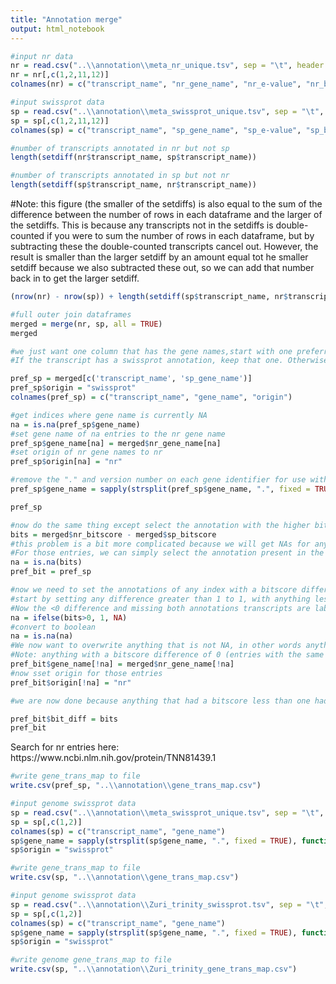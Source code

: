 ```yaml
---
title: "Annotation merge"
output: html_notebook
---
```




```r
#input nr data
nr = read.csv("..\\annotation\\meta_nr_unique.tsv", sep = "\t", header = FALSE)
nr = nr[,c(1,2,11,12)]
colnames(nr) = c("transcript_name", "nr_gene_name", "nr_e-value", "nr_bitscore")
```


```r
#input swissprot data
sp = read.csv("..\\annotation\\meta_swissprot_unique.tsv", sep = "\t", header = FALSE)
sp = sp[,c(1,2,11,12)]
colnames(sp) = c("transcript_name", "sp_gene_name", "sp_e-value", "sp_bitscore")
```




```r
#number of transcripts annotated in nr but not sp
length(setdiff(nr$transcript_name, sp$transcript_name))
```


```r
#number of transcripts annotated in sp but not nr
length(setdiff(sp$transcript_name, nr$transcript_name))
```

#Note: this figure (the smaller of the setdiffs) is also equal to the sum of the difference between the number of rows in each dataframe and the larger of the setdiffs. This is because any transcripts not in the setdiffs is double-counted if you were to sum the number of rows in each dataframe, but by subtracting these the double-counted transcripts cancel out. However, the result is smaller than the larger setdiff by an amount equal tot he smaller setdiff because we also subtracted these out, so we can add that number back in to get the larger setdiff.

```r
(nrow(nr) - nrow(sp)) + length(setdiff(sp$transcript_name, nr$transcript_name))
```



```r
#full outer join dataframes
merged = merge(nr, sp, all = TRUE)
merged
```


```r
#we just want one column that has the gene names,start with one preferring the swissprot names
#If the transcript has a swissprot annotation, keep that one. Otherwise, use the NR annotation. Have a column that indicates which reference the annotation is from

pref_sp = merged[c('transcript_name', 'sp_gene_name')]
pref_sp$origin = "swissprot"
colnames(pref_sp) = c("transcript_name", "gene_name", "origin")

#get indices where gene name is currently NA
na = is.na(pref_sp$gene_name)
#set gene name of na entries to the nr gene name
pref_sp$gene_name[na] = merged$nr_gene_name[na]
#set origin of nr gene names to nr
pref_sp$origin[na] = "nr"

#remove the "." and version number on each gene identifier for use with downstream tools
pref_sp$gene_name = sapply(strsplit(pref_sp$gene_name, ".", fixed = TRUE), function(x) x[1])

pref_sp
```


```r
#now do the same thing except select the annotation with the higher bitscore (this should be easily adaptable to use the e-value if desired instead but we use the bitscore because it corrects for database size and so can be used to compare hits in databases of different sizes)
bits = merged$nr_bitscore - merged$sp_bitscore
#this problem is a bit more complicated because we will get NAs for any transcript that did not annotate in both references
#For those entries, we can simply select the annotation present in the pref_sp dataframe since there is only one option. Start by copying the dataframe, we will overwrite some entries later
na = is.na(bits)
pref_bit = pref_sp

#now we need to set the annotations of any index with a bitscore difference >0 to the nr annotation
#start by setting any difference greater than 1 to 1, with anything less to NA.
#Now the <0 difference and missing both annotations transcripts are labeled as NA, and anything with a bitscore >0 is labeled as 1
na = ifelse(bits>0, 1, NA)
#convert to boolean
na = is.na(na)
#We now want to overwrite anything that is not NA, in other words anything with a bitscore difference >0 should be set to the nr annotation
#Note: anything with a bitscore difference of 0 (entries with the same bitscore in both databases) will have the swissprot annotation
pref_bit$gene_name[!na] = merged$nr_gene_name[!na]
#now sset origin for those entries
pref_bit$origin[!na] = "nr"

#we are now done because anything that had a bitscore less than one had a better match to the swissprot database, and so it's entry would be the same as the pref_sp dataframe we copied 

pref_bit$bit_diff = bits
pref_bit
```


Search for nr entries here:
https://www.ncbi.nlm.nih.gov/protein/TNN81439.1


```r
#write gene_trans_map to file
write.csv(pref_sp, "..\\annotation\\gene_trans_map.csv")
```

```r
#input genome swissprot data
sp = read.csv("..\\annotation\\meta_swissprot_unique.tsv", sep = "\t", header = FALSE)
sp = sp[,c(1,2)]
colnames(sp) = c("transcript_name", "gene_name")
sp$gene_name = sapply(strsplit(sp$gene_name, ".", fixed = TRUE), function(x) x[1])
sp$origin = "swissprot"
```

```r
#write gene_trans_map to file
write.csv(sp, "..\\annotation\\gene_trans_map.csv")
```


```r
#input genome swissprot data
sp = read.csv("..\\annotation\\Zuri_trinity_swissprot.tsv", sep = "\t", header = FALSE)
sp = sp[,c(1,2)]
colnames(sp) = c("transcript_name", "gene_name")
sp$gene_name = sapply(strsplit(sp$gene_name, ".", fixed = TRUE), function(x) x[1])
sp$origin = "swissprot"
```

```r
#write genome gene_trans_map to file
write.csv(sp, "..\\annotation\\Zuri_trinity_gene_trans_map.csv")
```






















































































